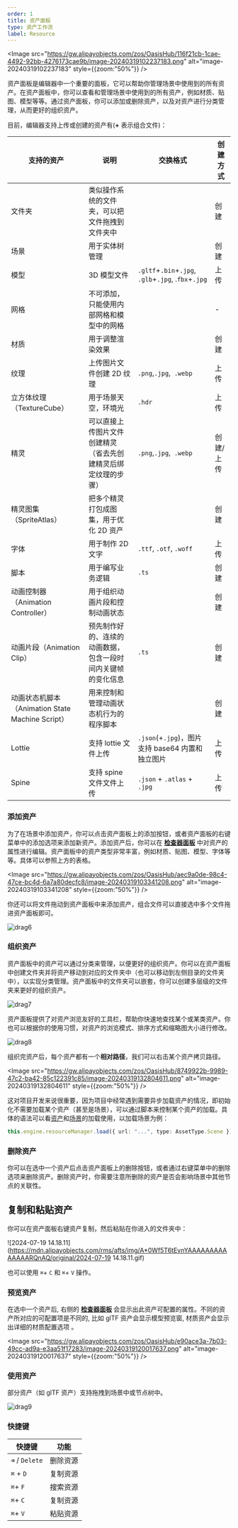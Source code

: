 ```yaml
---
order: 1
title: 资产面板
type: 资产工作流
label: Resource
---
```


<Image src="https://gw.alipayobjects.com/zos/OasisHub/116f21cb-1cae-4492-92bb-4276173cae9b/image-20240319102237183.png" alt="image-20240319102237183" style={{zoom:"50%"}} />

资产面板是编辑器中一个重要的面板，它可以帮助你管理场景中使用到的所有资产。在资产面板中，你可以查看和管理场景中使用到的所有资产，例如材质、贴图、模型等等。通过资产面板，你可以添加或删除资产，以及对资产进行分类管理，从而更好的组织资产。

目前，编辑器支持上传或创建的资产有(**+** 表示组合文件)：

| 支持的资产                                       | 说明                                                           | 交换格式                                            | 创建方式  |
| ------------------------------------------------ | -------------------------------------------------------------- | --------------------------------------------------- | --------- |
| 文件夹                                           | 类似操作系统的文件夹，可以把文件拖拽到文件夹中                 |                                                     | 创建      |
| 场景                                             | 用于实体树管理                                                 |                                                     | 创建      |
| 模型                                             | 3D 模型文件                                                    | `.gltf`+`.bin`+`.jpg`, `.glb`+`.jpg`, .`fbx`+`.jpg` | 上传      |
| 网格                                             | 不可添加，只能使用内部网格和模型中的网格                       |                                                     | -         |
| 材质                                             | 用于调整渲染效果                                               |                                                     | 创建      |
| 纹理                                             | 上传图片文件创建 2D 纹理                                       | `.png`,`.jpg`,` .webp`                              | 上传      |
| 立方体纹理（TextureCube）                        | 用于场景天空，环境光                                           | `.hdr`                                              | 上传      |
| 精灵                                             | 可以直接上传图片文件创建精灵（省去先创建精灵后绑定纹理的步骤） | `.png`,`.jpg`,` .webp`                              | 创建/上传 |
| 精灵图集（SpriteAtlas）                          | 把多个精灵打包成图集，用于优化 2D 资产                         |                                                     | 创建      |
| 字体                                             | 用于制作 2D 文字                                               | `.ttf`, `.otf`, `.woff`                             | 上传      |
| 脚本                                             | 用于编写业务逻辑                                               | `.ts`                                               | 创建      |
| 动画控制器（Animation Controller）               | 用于组织动画片段和控制动画状态                                 |                                                     | 创建      |
| 动画片段（Animation Clip）                       | 预先制作好的、连续的动画数据，包含一段时间内关键帧的变化信息   | `.ts`                                               | 创建      |
| 动画状态机脚本（Animation State Machine Script） | 用来控制和管理动画状态机行为的程序脚本                         |                                                     | 创建      |
| Lottie                                           | 支持 lottie 文件上传                                           | `.json`(+`.jpg`)，图片支持 base64 内置和独立图片    | 上传      |
| Spine                                            | 支持 spine 文件文件上传                                        | `.json` + `.atlas` + `.jpg`                         | 上传      |

### 添加资产

为了在场景中添加资产，你可以点击资产面板上的添加按钮，或者资产面板的右键菜单中的添加选项来添加新资产。添加资产后，你可以在 **[检查器面板](/docs/interface/inspector)** 中对资产的属性进行编辑。资产面板中的资产类型非常丰富，例如材质、贴图、模型、字体等等。具体可以参照上方的表格。

<Image src="https://gw.alipayobjects.com/zos/OasisHub/aec9a0de-98c4-47ce-bc4d-6a7a80decfc8/image-20240319103341208.png" alt="image-20240319103341208" style={{zoom:"50%"}} />


你还可以将文件拖动到资产面板中来添加资产，组合文件可以直接选中多个文件拖进资产面板即可。

<Image src="https://gw.alipayobjects.com/zos/OasisHub/dc4a06ee-c92a-4ee4-8062-11cd26cf3201/drag6.gif" alt="drag6" />


### 组织资产

资产面板中的资产可以通过分类来管理，以便更好的组织资产。你可以在资产面板中创建文件夹并将资产移动到对应的文件夹中（也可以移动到左侧目录的文件夹中），以实现分类管理。资产面板中的文件夹可以嵌套，你可以创建多层级的文件夹来更好的组织资产。

<Image src="https://gw.alipayobjects.com/zos/OasisHub/92fb2341-8f52-451b-a4fd-9ca577a1f480/drag7.gif" alt="drag7" />

资产面板提供了对资产浏览友好的工具栏，帮助你快速地查找某个或某类资产。你也可以根据你的使用习惯，对资产的浏览模式、排序方式和缩略图大小进行修改。

<Image src="https://gw.alipayobjects.com/zos/OasisHub/d1f0daff-a503-4e24-b3eb-8a86d8faa7a1/drag8.gif" alt="drag8" />

组织完资产后，每个资产都有一个**相对路径**，我们可以右击某个资产拷贝路径。

<Image src="https://gw.alipayobjects.com/zos/OasisHub/8749922b-9989-47c2-ba42-85c122391c85/image-20240319132804611.png" alt="image-20240319132804611" style={{zoom:"50%"}} />

这对项目开发来说很重要，因为项目中经常遇到需要异步加载资产的情况，即初始化不需要加载某个资产（甚至是场景），可以通过脚本来控制某个资产的加载。具体的语法可以看[资产](/docs/assets/load)和[场景](/docs/core/scene)的加载使用，以加载场景为例：

```typescript
this.engine.resourceManager.load({ url: "...", type: AssetType.Scene });
```

### 删除资产

你可以在选中一个资产后点击资产面板上的删除按钮，或者通过右键菜单中的删除选项来删除资产。删除资产时，你需要注意所删除的资产是否会影响场景中其他节点的关联性。

## 复制和粘贴资产

你可以在资产面板右键资产复制，然后粘贴在你进入的文件夹中：

![2024-07-19 14.18.11](https://mdn.alipayobjects.com/rms/afts/img/A*0Wf5T6tEvnYAAAAAAAAAAAAAARQnAQ/original/2024-07-19 14.18.11.gif)

也可以使用 `⌘`+ `C` 和 `⌘`+ `V` 操作。 

### 预览资产

在选中一个资产后, 右侧的 **[检查器面板](/docs/interface/inspector)** 会显示出此资产可配置的属性。不同的资产所对应的可配置项是不同的, 比如 glTF 资产会显示模型预览窗, 材质资产会显示出详细的材质配置选项 。

<Image src="https://gw.alipayobjects.com/zos/OasisHub/e90ace3a-7b03-49cc-ad9a-e3aa51f17283/image-20240319120017637.png" alt="image-20240319120017637" style={{zoom:"50%"}} />


### 使用资产

部分资产（如 glTF 资产）支持拖拽到场景中或节点树中。

<Image src="https://gw.alipayobjects.com/zos/OasisHub/c710e1e4-2d73-4e76-a4fa-b03caa1f68bc/drag9.gif" alt="drag9" />




### 快捷键

| 快捷键         | 功能     |
| -------------- | -------- |
| `⌫` / `Delete` | 删除资源 |
| `⌘` + `D`      | 复制资源 |
| `⌘`+ `F`       | 搜索资源 |
| `⌘`+ `C`       | 复制资源 |
| `⌘`+ `V`       | 粘贴资源 |
